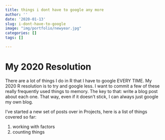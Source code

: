```yaml
---
title: things i dont have to google any more
author: ''
date: '2020-01-13'
slug: i-dont-have-to-google
image: "img/portfolio/newyear.jpg"
categories: []
tags: []

---
```


# My 2020 Resolution

There are a lot of things I do in R that I have to google EVERY TIME. My 2020 R resolution is to try and google less. I want to commit a few of these really frequently used things to memory. The key to that: write a blog post about each one. That way, even if it doesn't stick, I can always just google my own blog. 

I've started a new set of posts over in Projects, here is a list of things covered so far: 

1. working with factors
2. counting things








